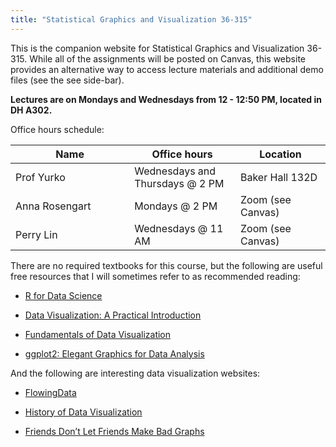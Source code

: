 ```yaml
---
title: "Statistical Graphics and Visualization 36-315"
---
```


This is the companion website for Statistical Graphics and Visualization 36-315. While all of the assignments will be posted on Canvas, this website provides an alternative way to access lecture materials and additional demo files (see the see side-bar).

__Lectures are on Mondays and Wednesdays from 12 - 12:50 PM, located in DH A302.__

Office hours schedule:

| Name                 | Office hours       | Location        |
|----------------------|--------------------|-----------------|
| Prof Yurko           | Wednesdays and Thursdays @ 2 PM  | Baker Hall 132D |
| Anna Rosengart       | Mondays @ 2 PM  | Zoom (see Canvas)           |
| Perry Lin       | Wednesdays @ 11 AM  | Zoom (see Canvas)           |

There are no required textbooks for this course, but the following are useful free resources that I will sometimes refer to as recommended reading:

+ [R for Data Science](https://r4ds.hadley.nz/)

+ [Data Visualization: A Practical Introduction](https://socviz.co/index.html#preface)

+ [Fundamentals of Data Visualization](https://clauswilke.com/dataviz/index.html)

+ [ggplot2: Elegant Graphics for Data Analysis](https://ggplot2-book.org/)

And the following are interesting data visualization websites:

+ [FlowingData](https://flowingdata.com/)

+ [History of Data Visualization](https://friendly.github.io/HistDataVis/)

+ [Friends Don't Let Friends Make Bad Graphs](https://github.com/cxli233/FriendsDontLetFriends)



